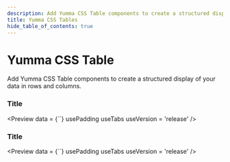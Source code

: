 ```yaml
---
description: Add Yumma CSS Table components to create a structured display of your data in rows and columns.
title: Yumma CSS Tables
hide_table_of_contents: true
---
```



# Yumma CSS Table

Add Yumma CSS Table components to create a structured display of your data in rows and columns.

### Title

<Preview
  data = {``}
  usePadding
  useTabs
  useVersion = 'release'
/>

### Title

<Preview
  data = {``}
  usePadding
  useTabs
  useVersion = 'release'
/>